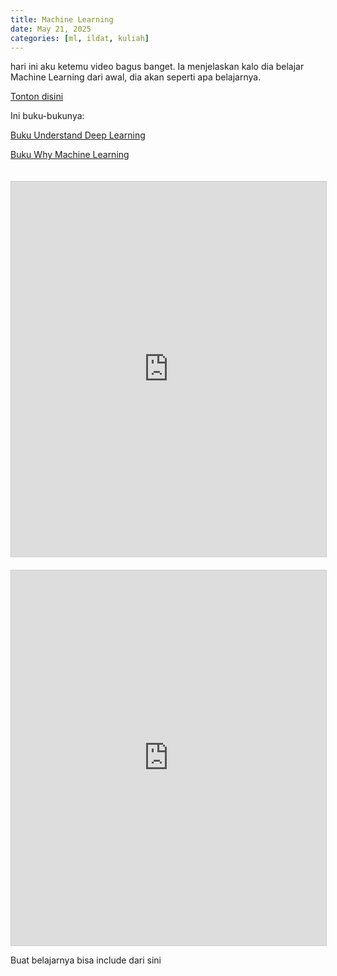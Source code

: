 ```yaml
---
title: Machine Learning
date: May 21, 2025
categories: [ml, ildat, kuliah]
---
```


hari ini aku ketemu video bagus banget. Ia menjelaskan kalo dia belajar Machine Learning dari awal, dia akan seperti apa belajarnya. 

::: {.position-relative}

[Tonton disini](https://www.youtube.com/watch?v=_xIwjmCH6D4&ab_channel=BorisMeinardus){class="btn btn-primary position-absolute top-0 start-50 translate-middle" target="_blank"}

:::

Ini buku-bukunya:

:::{.grid class="row justify-content-center" style="--bs-columns: 2; --bs-gap: 5rem;"}

::: {.class="g-col-3"}

[Buku Understand Deep Learning](https://drive.google.com/file/d/1FynZOA8hr6M-AL3_I4vYZkdLiCh2PG8-/view){class="btn btn-primary" target="_blank"}

:::

::: {.class="g-col-3"}
[Buku Why Machine Learning](https://drive.google.com/file/d/170Gbz2hTPbi1Jj9YpovOsuTlglgLx5cD/view){class="btn btn-primary" target="_blank"}
:::

:::

::: {.callout-note title="Understand Deep Learning" collapse="true"}

```{=html}
<iframe
  src="https://drive.google.com/file/d/1FynZOA8hr6M-AL3_I4vYZkdLiCh2PG8-/preview"
  width="100%"
  height="600"
  allow="autoplay"
  style="border: 1px solid #ccc; margin-top: 20px;"
>Browser Anda tidak mendukung iframe.
<a href="https://drive.google.com/uc?export=download&id=1FynZOA8hr6M-AL3_I4vYZkdLiCh2PG8-">Download PDF</a>.
</iframe>
```
:::

::: {.callout-note title="Math behind machine learning" collapse="true"}

```{=html}
<iframe
  src="https://drive.google.com/file/d/170Gbz2hTPbi1Jj9YpovOsuTlglgLx5cD/preview"
  width="100%"
  height="600"
  allow="autoplay"
  style="border: 1px solid #ccc; margin-top: 20px;"
>Browser Anda tidak mendukung iframe.
<a href="https://drive.google.com/uc?export=download&id=170Gbz2hTPbi1Jj9YpovOsuTlglgLx5cD">Download PDF</a>.
</iframe>
```

:::


Buat belajarnya bisa include dari sini
